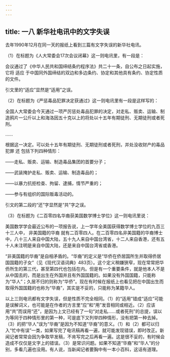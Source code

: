 ```yaml
---
---
---
```

title: 一八 新华社电讯中的文字失误
---






去年1990年12月在同一天的报纸上看到三篇有文字失误的新华社电讯。

（1）在标题为《人大常委会17次会议闭幕》这一则电讯里，有一段是：

会议通过了《中华人民共和国缔结条约程序法》共二十一条，自公布之日起实施，它将 适应 于中国同外国缔结的双边和多边条约、协定和其他具有条约、协定性质的文件。

引文里的“适应”显然是“适用”之误。

（2）在标题为《严惩毒品犯罪决定获通过》这一则电讯里有一段是这样写的：

全国人大常委会今天通过一项严厉惩处毒品犯罪的决定，对走私、贩卖、运输、制造鸦片一公斤以上和海洛因五十克以上的将处以十五年有期徒刑、无期徒刑或者死刑。

……

根据这一决定。可以处十五年有期徒刑、无期徒刑或者死刑，并处没收财产的毒品犯罪 还 包括下列四种情形：

——走私、贩卖、运输、制造毒品集团的首要分子；

——武装掩护走私、贩卖、运输、制造毒品的；

——以暴力抗拒检查、拘留、逮捕，情节严重的；

——参与有组织的国际贩毒活动的。

引文的第二段的“还”字显然是“共”字之误。

（3）在标题为《二百零四名华裔获美国数学博士学位》这一则电讯里说：

美国数学学会最近公布的一项报告说，上一学年全美国获得数学博士学位的九百三十三人中， 非美国籍的华裔 就有二百零四人。在二百零四名非美国籍的华裔博士中，八十三人来自中国大陆，五十九人来自中国台湾省，十二人来自香港，还有五十人未注明是来自中国大陆，还是来自中国台湾省或香港。

“非美国籍的华裔”是自相矛盾的。“华裔”的定义是“华侨在侨居国所生并取得侨居国国籍的子女”（见《现代汉语词典》483页）。这个定义稍嫌狭窄，现在常常把华侨所生的第三代，甚至第四代也包括在内。但是有一个重要条件，就是他本人不是从中国去的，而是出生在外国并且有外国国籍的。如果没有外国国籍，只能称为“华人”；久居不归的则称为“华侨”。现在有时候在报纸上也看见把在中国出生而取得外国国籍的也称为“华裔”，其实是不妥的，只能称为某籍华人。

以上三则电讯都有文字失误，但是性质不完全相同。（1）的“适用”错成“适应”可能是误解词义，也可能是在作者的方言里“应”和“用”发音相同或相近。（2）应该用“共”而误用“还”，是因为上文已经有了一句“对走私……或者死刑”的总提，误以为等同于四种情形里的第一种，可是底下又列举四种情形，没有把第一种去掉。（3）的把“华人”误为“华裔”是因为不知道“华裔”的意义。（1）和（2）都可以归入“忙中有误”一类，如果写完了电讯稿再看一遍，就可能发现错误，即时改正。新闻记者常常会因为争取早发稿，不肯写完之后再看一遍。这是很不妥的，有时候会造成不仅仅是文字上的错误。（3）是常识问题。如果不知道“华裔”和“华人”的分别，多看几遍也没用。有人说，当新闻记者要胸中有一本小百科，这话有道理。